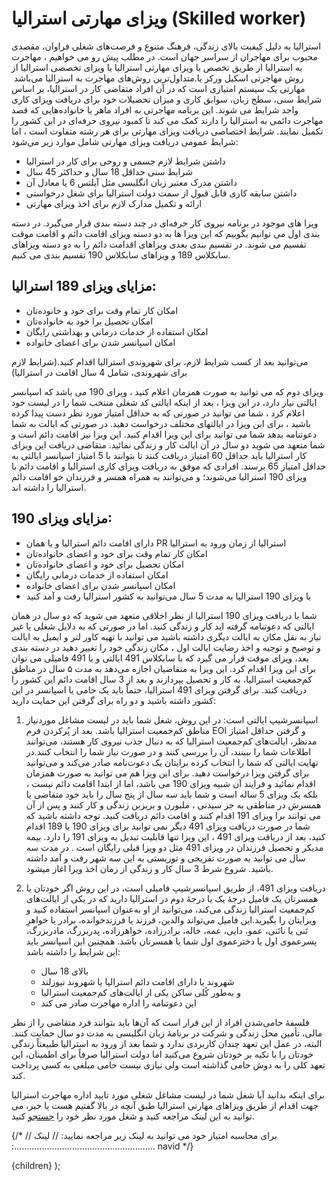 

<h1> ویزای مهارتی استرالیا (Skilled worker) </h1>

<p>
استرالیا به دلیل کیفیت بالای زندگی، فرهنگ متنوع و فرصت‌های شغلی فراوان، مقصدی محبوب برای مهاجران از سراسر جهان است. در مطلب پیش رو می خواهیم ، مهاجرت به استرالیا از طریق تخصص‭ ‬با‭ ‬ویزای مهارتی استرالیا یا ویزای تخصصی استرالیا ‬از‭ ‬متداول‌ترین‭ ‬روش‌های‭ ‬مهاجرت‭ ‬به‭ ‬استرالیا‭ ‬می‌باشد‭ ‬.‬روش مهاجرتی اسکیل ورکر یا مهارتی یک سیستم امتیازی است که در آن افراد متقاضی کار در استرالیا، بر اساس شرایط سنی، سطح زبان، سوابق کاری و میزان تحصیلات خود برای دریافت ویزای کاری واجد شرایط می شوند. این برنامه مهاجرتی به افراد ماهر یا خانواده‌هایی که قصد مهاجرت دائمی به استرالیا را دارند کمک می کند تا کمبود نیروی حرفه‌ای در این کشور را تکمیل نمایند.
شرایط اختصاصی دریافت ویزای مهارتی برای هر رشته متفاوت است ، اما شرایط عمو‌می دریافت ویزای مهارتی شامل موارد زیر می‌شود:
</p>

<ul>
<li>داشتن شرایط لازم جسمی و روحی برای کار در استرالیا</li>
<li>شرایط سنی حداقل 18 سال و حداکثر 45 سال</li>
<li>داشتن مدرک معتبر زبان انگلیسی مثل آیلتس 6 یا معادل آن</li>
<li>داشتن سابقه کاری قابل قبول از سمت دولت استرالیا برای شغل درخواستی</li>
<li>ارائه و تکمیل مدارک لازم برای اخذ ویزای مهارتی</li>
</ul>

<p>
ویزا های موجود در برنامه نیروی کار حرفه‌ای در چند دسته بندی قرار می‌گیرد. در دسته بندی اول می توانیم بگوییم که این ویزا ها به دو دسته ویزای اقامت دائم و اقامت موقت تقسیم می شوند. در تقسیم بندی بعدی ویزاهای اقدامت دائم را به دو دسته ویزاهای سابکلاس 189 و ویزاهای سابکلاس 190 تقسیم بندی می کنیم.
</p>

<h2> مزایای ویزای 189 استرالیا: </h2> 

<ul>
<li>امکان کار تمام وقت برای خود و خانوده‌تان</li>
<li>امکان تحصیل برا خود به خانواده‌تان</li>
<li>امکان استفاده از خدمات درمانی و بهداشتی رایگان</li>
<li>امکان اسپانسر شدن برای اعضای خانواده</li>
</ul>

<p>
می‌توانید بعد از کسب شرایط لازم، برای شهروندی استرالیا اقدام کنید.(شرایط لازم برای شهروندی، شامل 4 سال اقامت در استرالیا)

ویزای دوم که می توانید به صورت همزمان اعلام کنید ، ویزای 190 می باشد که اسپانسر  ایالتی نیاز دارد، در این ویزا ، بعد از اینکه ایالتی کد شغلی منتخب شما را در لیست خود اعلام کرد ، شما می توانید در صورتی که به حداقل امتیاز مورد نظر دست پیدا کرده باشید ، برای این ویزا در ایالتهای مختلف درخواست دهید. در صورتی که ایالت به شما دعوتنامه بدهد شما می توانید برای این ویزا اقدام کنید. این ویزا نیز اقامت دائم است و شما متعهد می شوید دو سال در آن ایالت کار و زندگی نمائید. متقاضی دریافت این ویزای کار استرالیا باید حداقل 60 امتیاز دریافت کنند تا بتوانند با 5 امتیاز اسپانسر ایالتی به حداقل امتیاز 65 برسند. افرادی که موفق به دریافت ویزای کاری استرالیا و اقامت دائم با ویزای 190 استرالیا می‌شوند؛  و می‌توانند به همراه همسر و فرزندان خو اقامت دائم استرالیا را داشته اند.
</p>

<h2> مزایای ویزای 190: </h2>

<ul>
<li>دارای اقامت دائم استرالیا و یا همان PR استرالیا از زمان ورود به استرالیا</li>
<li>امکان کار تمام وقت برای خود و اعضای خانواده‌تان</li>
<li>امکان تحصیل برای خود و اعضای خانواده‌تان</li>
<li>امکان استفاده از خدمات درمانی رایگان</li>
<li>امکان اسپانسر شدن برای اعضای خانواده</li>
<li>با ویزای 190 استرالیا به مدت 5 سال می‌توانید به کشور استرالیا رفت و آمد کنید</li>
</ul>

<p>
شما با دریافت ویزای 190 استرالیا از نظر اخلاقی متعهد می شوید که دو سال در همان ایالتی که دعوتنامه گرفته اید کار و زندگی کنید. اما در صورتی که به دلایل شغلی یا غیر نیاز به نقل مکان به ایالت دیگری داشته باشید می توانید با تهیه کاور لتر و ایمیل به ایالت و توضیح و توجیه و اخذ رضایت ایالت  اول ، مکان زندگی خود را تغییر دهید
در دسته بندی بعد، ویزای موقت قرار می گیرد که با سابکلاس 491 ایالتی و یا 491 فامیلی می توان برای این ویزا اقدام کرد.  این ویزا به متقاضیان اجازه می‌دهد به مدت ۵ سال در مناطق کم‌جمعیت استرالیا، به کار و تحصیل بپردازند و بعد از 3 سال اقامت دائم این کشور را دریافت کنند. برای گرفتن ویزای 491 استرالیا، حتماً باید یک حامی یا اسپانسر در این کشور داشته باشید و دو راه برای گرفتن این حمایت دارید: 
</p>

<ol>
<li>
<p>اسپانسرشیپ ایالتی است: در این روش، شغل شما باید در لیست مشاغل موردنیاز مناطق کم‌جمعیت استرالیا باشد. بعد از پُرکردن فرم EOI و گرفتن حداقل امتیاز مدنظر، ایالت‌های کم‌جمعیت استرالیا که به دنبال جذب نیروی کار هستند، می‌توانند اطلاعات شما را ببینند، آن‌ را بررسی کنند و در صورت نیاز شما را انتخاب کنند.در نهایت ایالتی که شما را انتخاب کرده برایتان یک دعوت‌‌نامه صادر می‌کند و می‌توانید برای گرفتن ویزا درخواست دهید. برای این ویزا هم می توانید به صورت همزمان اقدام نمائید و فرایند آن شبیه ویزای 190 می باشد، اما از ابتدا اقامت دائم نیست ، بلکه یک ویزای 5 ساله است  و شما باید سه سال از پنج سال را باید خود متقاضی یا همسرش در مناطقی به جز سیدنی ، ملبورن و بریزبن زندگی و کار کنند و پس از آن می توانند  برا ویزای 191 اقدام کنند و  اقامت دائم دریافت کنید.  توجه داشته باشید که شما در صورت دریافت ویزای 491 دیگر نمی توانید برای ویزای 190 یا 189 اقدام کنید، بعد از دریافت ویزای 491 ، این ویزا تنها قابلیت تبدیل به ویزای 191 را دارد. بیمه مدیکر و تحصیل فرزندان در ویزای 491 مثل دو ویزا قبلی رایگان است .  در مدت سه سال می توانید به صورت تفریحی و توریستی به این سه شهر رفت و آمد داشته باشید. شروع شرط 3 سال کار و زندگی از زمان اخذ ویزا اغاز میشود.</p>
</li>
<li>
<p>دریافت ویزای 491، از طریق اسپانسرشیپ فامیلی است، در این روش اگر خودتان یا همسرتان یک فامیل درجۀ یک یا درجۀ دوم در استرالیا دارید که در یکی از ایالت‌های کم‌جمعیت استرالیا زندگی می‌کند، می‌توانید از او به‌عنوان اسپانسر استفاده کنید و ویزایتان را بگیرید.این فامیل می‌تواند والدین، فرزند یا فرزندخوانده، برادر یا خواهرِ تَنی یا ناتَنی، عمو، دایی، عمه، خاله، برادرزاده، خواهرزاده، پدربزرگ، مادربزرگ، پسرعموی اول یا دخترعموی اول شما یا همسرتان باشد. همچنین این اسپانسر باید این شرایط را داشته باشد: </p>
<ul>
<li>بالای 18 سال</li>
<li>شهروند یا دارای اقامت دائم استرالیا یا شهروند نیوزلند</li>
<li>و به‌طور کُلی ساکن یکی از ایالت‌های کم‌جمعیت استرالیا</li>
<li>این دعوتنامه را اداره مهاجرت صادر می کند</li>
</ul>
</li>
</ol>

<p>
فلسفۀ حامی‌شدن افراد از این قرار است که آن‌ها باید بتوانند فرد متقاضی را از نظر مالی، تأمین محل زندگی و شرکت در برنامۀ زبان انگلیسی به مدت دو سال حمایت کنند. البته، در عمل این تعهد چندان کاربردی ندارد و شما بعد از ورود به استرالیا طبیعتاً زندگی خودتان را با تکیه بر خودتان شروع می‌کنید اما دولت استرالیا صرفاً برای اطمینان، این تعهد کلی را به دوش حامی گذاشته است ولی نیازی نیست حامی مبلغی به کسی پرداخت کند.
</p>

<p>برای اینکه بدانید آیا شغل شما در لیست مشاغل  شغلی مورد تایید اداره مهاجرت استرالیا  جهت اقدام از طریق ویزاهای مهارتی استرالیا طبق آنچه در بالا گفتیم هست یا خیر، می توانید به این لینک مراجعه کنید و  شغل مورد نظر خود را <a href="https://www.marabox.com/fa/occupations">جستجو</a> کنید.</p>

{/* //  برای محاسبه امتیاز خود می توانید به لینک زیر مراجعه نمایید: 
// لینک :........................................................ navid */}




  <PageLayout>
    <MDXProvider meta={meta}>{children}</MDXProvider>
  </PageLayout>
);
